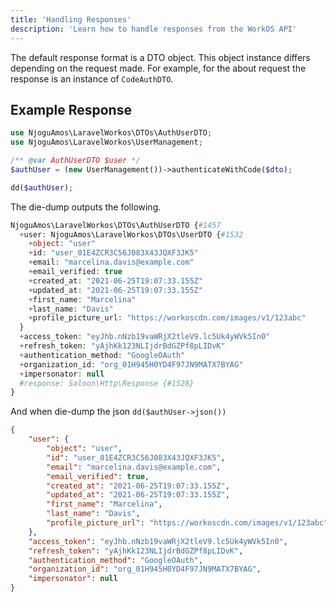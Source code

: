 ```yaml
---
title: 'Handling Responses'
description: 'Learn how to handle responses from the WorkOS API'
---
```


The default response format is a DTO object. This object instance differs depending on the request made. For example, for the about request the response is an instance of `CodeAuthDTO`.

## Example Response


```php
use NjoguAmos\LaravelWorkos\DTOs\AuthUserDTO;
use NjoguAmos\LaravelWorkos\UserManagement;

/** @var AuthUserDTO $user */
$authUser = (new UserManagement())->authenticateWithCode($dto);

dd($authUser);
```
The die-dump outputs the following.

```php
NjoguAmos\LaravelWorkos\DTOs\AuthUserDTO {#1457
  +user: NjoguAmos\LaravelWorkos\DTOs\UserDTO {#1532
    +object: "user"
    +id: "user_01E4ZCR3C56J083X43JQXF3JK5"
    +email: "marcelina.davis@example.com"
    +email_verified: true
    +created_at: "2021-06-25T19:07:33.155Z"
    +updated_at: "2021-06-25T19:07:33.155Z"
    +first_name: "Marcelina"
    +last_name: "Davis"
    +profile_picture_url: "https://workoscdn.com/images/v1/123abc"
  }
  +access_token: "eyJhb.nNzb19vaWRjX2tleV9.lc5Uk4yWVk5In0"
  +refresh_token: "yAjhKk123NLIjdrBdGZPf8pLIDvK"
  +authentication_method: "GoogleOAuth"
  +organization_id: "org_01H945H0YD4F97JN9MATX7BYAG"
  +impersonator: null
  #response: Saloon\Http\Response {#1528}
}
```

And when die-dump the json `dd($authUser->json())`

```json
{
    "user": {
        "object": "user",
        "id": "user_01E4ZCR3C56J083X43JQXF3JK5",
        "email": "marcelina.davis@example.com",
        "email_verified": true,
        "created_at": "2021-06-25T19:07:33.155Z",
        "updated_at": "2021-06-25T19:07:33.155Z",
        "first_name": "Marcelina",
        "last_name": "Davis",
        "profile_picture_url": "https://workoscdn.com/images/v1/123abc"
    },
    "access_token": "eyJhb.nNzb19vaWRjX2tleV9.lc5Uk4yWVk5In0",
    "refresh_token": "yAjhKk123NLIjdrBdGZPf8pLIDvK",
    "authentication_method": "GoogleOAuth",
    "organization_id": "org_01H945H0YD4F97JN9MATX7BYAG",
    "impersonator": null
}
```


